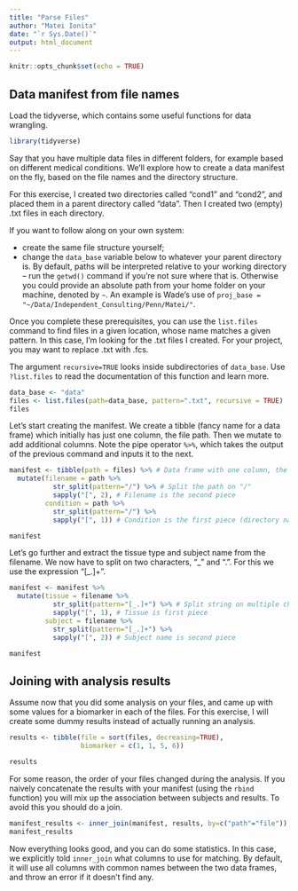 ```yaml
---
title: "Parse Files"
author: "Matei Ionita"
date: "`r Sys.Date()`"
output: html_document
---
```


```r
knitr::opts_chunk$set(echo = TRUE)
```

## Data manifest from file names

Load the tidyverse, which contains some useful functions for data wrangling.


```r
library(tidyverse)
```

Say that you have multiple data files in different folders, for example
based on different medical conditions. We'll explore how to create a data
manifest on the fly, based on the file names and the directory structure.

For this exercise, I created two directories called "cond1" 
and "cond2", and placed them in a parent directory called "data".
Then I created two (empty) .txt files in each directory.

If you want to follow along on your own system:

* create the same file structure yourself;
* change the `data_base` variable below to whatever your parent directory is.
By default, paths will be interpreted relative to your working directory --
run the `getwd()` command if you're not sure where that is. Otherwise you
could provide an absolute path from your home folder on your machine,
denoted by `~`. An example is Wade's use of
`proj_base = "~/Data/Independent_Consulting/Penn/Matei/"`.

Once you complete these prerequisites, you can use the `list.files` command
to find files in a given location, whose name matches a given pattern.
In this case, I'm looking for the .txt files I created. For your project,
you may want to replace .txt with .fcs.

The argument `recursive=TRUE` looks inside subdirectories of `data_base`.
Use `?list.files` to read the documentation of this function and learn more.

```r
data_base <- "data"
files <- list.files(path=data_base, pattern=".txt", recursive = TRUE)
files
```

Let's start creating the manifest. We create a tibble (fancy name for a data
frame) which initially has just one column, the file path. Then we mutate
to add additional columns. Note the pipe operator `%>%`, which takes the
output of the previous command and inputs it to the next.

```r
manifest <- tibble(path = files) %>% # Data frame with one column, the file path
  mutate(filename = path %>%
           str_split(pattern="/") %>% # Split the path on "/"
           sapply("[", 2), # Filename is the second piece
         condition = path %>%
           str_split(pattern="/") %>%
           sapply("[", 1)) # Condition is the first piece (directory name)

manifest
```

Let's go further and extract the tissue type and subject name from the filename.
We now have to split on two characters, "_" and ".". For this we use the
expression "[_.]+".

```r
manifest <- manifest %>%
  mutate(tissue = filename %>%
           str_split(pattern="[_.]+") %>% # Split string on multiple characters
           sapply("[", 1), # Tissue is first piece
         subject = filename %>%
           str_split(pattern="[_.]+") %>%
           sapply("[", 2)) # Subject name is second piece

manifest
```

## Joining with analysis results

Assume now that you did some analysis on your files, and came up
with some values for a biomarker in each of the files. For this
exercise, I will create some dummy results instead of actually
running an analysis.

```r
results <- tibble(file = sort(files, decreasing=TRUE),
                  biomarker = c(1, 1, 5, 6))

results
```

For some reason, the order of your files changed during the analysis.
If you naively concatenate the results with your manifest (using the
`rbind` function) you will mix up the association between subjects
and results. To avoid this you should do a join.

```r
manifest_results <- inner_join(manifest, results, by=c("path"="file"))
manifest_results
```

Now everything looks good, and you can do some statistics. In this case,
we explicitly told `inner_join` what columns to use for matching. By
default, it will use all columns with common names between the two
data frames, and throw an error if it doesn't find any.



